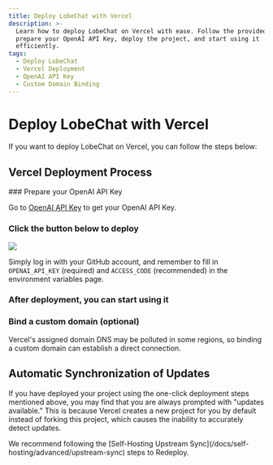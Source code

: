 ```yaml
---
title: Deploy LobeChat with Vercel
description: >-
  Learn how to deploy LobeChat on Vercel with ease. Follow the provided steps to
  prepare your OpenAI API Key, deploy the project, and start using it
  efficiently.
tags:
  - Deploy LobeChat
  - Vercel Deployment
  - OpenAI API Key
  - Custom Domain Binding
---
```


# Deploy LobeChat with Vercel

If you want to deploy LobeChat on Vercel, you can follow the steps below:

## Vercel Deployment Process

<Steps>
  ### Prepare your OpenAI API Key

Go to [OpenAI API Key](https://platform.openai.com/account/api-keys) to get your OpenAI API Key.

### Click the button below to deploy

[![](https://vercel.com/button)](https://vercel.com/new/clone?repository-url=https%3A%2F%2Fgithub.com%2Flobehub%2Flobe-chat&env=OPENAI_API_KEY,ACCESS_CODE&envDescription=Find%20your%20OpenAI%20API%20Key%20by%20click%20the%20right%20Learn%20More%20button.%20%7C%20Access%20Code%20can%20protect%20your%20website&envLink=https%3A%2F%2Fplatform.openai.com%2Faccount%2Fapi-keys&project-name=lobe-chat&repository-name=lobe-chat)

Simply log in with your GitHub account, and remember to fill in `OPENAI_API_KEY` (required) and `ACCESS_CODE` (recommended) in the environment variables page.

### After deployment, you can start using it

### Bind a custom domain (optional)

Vercel's assigned domain DNS may be polluted in some regions, so binding a custom domain can establish a direct connection.

</Steps>

## Automatic Synchronization of Updates

If you have deployed your project using the one-click deployment steps mentioned above, you may find that you are always prompted with "updates available." This is because Vercel creates a new project for you by default instead of forking this project, which causes the inability to accurately detect updates.

<Callout>
  We recommend following the [Self-Hosting Upstream Sync](/docs/self-hosting/advanced/upstream-sync) steps to
  Redeploy.
</Callout>
